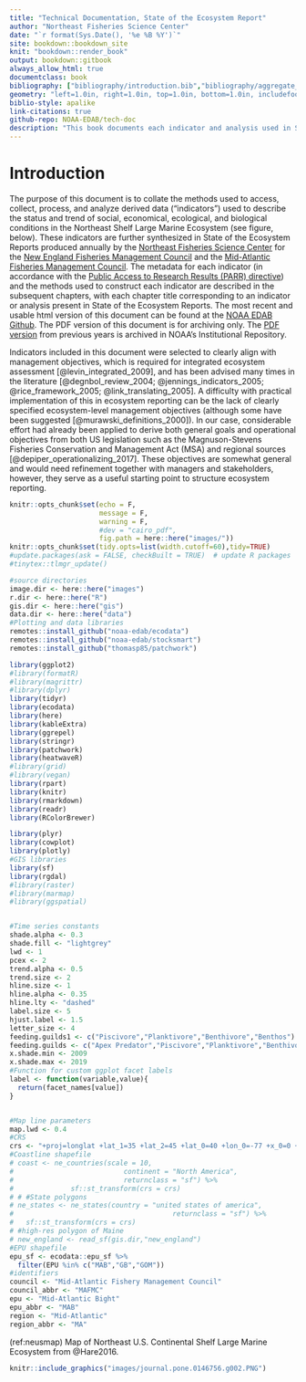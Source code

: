 ```yaml
---
title: "Technical Documentation, State of the Ecosystem Report"
author: "Northeast Fisheries Science Center"
date: "`r format(Sys.Date(), '%e %B %Y')`"
site: bookdown::bookdown_site
knit: "bookdown::render_book"
output: bookdown::gitbook
always_allow_html: true
documentclass: book
bibliography: ["bibliography/introduction.bib","bibliography/aggregate_groups.bib","bibliography/seasonal_sst_anomaly_maps.bib","bibliography/Aquaculture.bib","bibliography/Bennet_indicator.bib","bibliography/bottom_temperature.bib","bibliography/Revenue_Diversity.bib","bibliography/ches_bay_water_quality.bib","bibliography/CHL_PPD.bib","bibliography/ecosystem_overfishing.bib","bibliography/comm_eng.bib","bibliography/calanus_stage.bib","bibliography/ches_bay_temp.bib","bibliography/conceptmods.bib","bibliography/Condition.bib","bibliography/EPU.bib","bibliography/Expected_Number.bib","bibliography/phyto_size_class.bib", "bibliography/gulf_stream_index.bib","bibliography/habitat_vulnerability.bib","bibliography/Ich_div.bib","bibliography/long_term_sst.bib","bibliography/MAB_HAB.bib","bibliography/NE_HAB.bib","bibliography/occupancy.bib","bibliography/productivity_tech_memo.bib","bibliography/RW.bib","bibliography/seabird_ne.bib","bibliography/slopewater_proportions.bib","bibliography/Species_dist.bib","bibliography/survey_data.bib","bibliography/thermal_hab_proj.bib","bibliography/trend_analysis.bib","bibliography/zooplankton.bib","bibliography/cold_pool_index.bib","bibliography/forage_energy_density.bib","bibliography/marine_heatwave.bib","bibliography/protected_species_hotspots.bib","bibliography/ocean_acidification.bib", "bibliography/wind_habitat_occupancy.bib","bibliography/warm_core_rings.bib", "bibliography/glossary.bib","packages.bib"]
geometry: "left=1.0in, right=1.0in, top=1.0in, bottom=1.0in, includefoot"
biblio-style: apalike
link-citations: true
github-repo: NOAA-EDAB/tech-doc
description: "This book documents each indicator and analysis used in State of the Ecosystem reporting"
---
```



# Introduction {-}

The purpose of this document is to collate the methods used to access, collect, process, and analyze derived data ("indicators") used to describe the status and trend of social, economical, ecological, and biological conditions in the Northeast Shelf Large Marine Ecosystem (see figure, below). These indicators are further synthesized in State of the Ecosystem Reports produced annually by the [Northeast Fisheries Science Center](https://www.nefsc.noaa.gov/) for the [New England Fisheries Management Council](https://www.nefmc.org/) and the [Mid-Atlantic Fisheries Management Council](http://www.mafmc.org/). The metadata for each indicator (in accordance with the [Public Access to Research Results (PARR) directive](http://obamawhitehouse.archives.gov/sites/default/files/microsites/ostp/ostp_public_access_memo_2013.pdf)) and the methods used to construct each indicator are described in the subsequent chapters, with each chapter title corresponding to an indicator or analysis present in State of the Ecosystem Reports. The most recent and usable html version of this document can be found at the [NOAA EDAB Github](https://noaa-edab.github.io/tech-doc/). The PDF version of this document is for archiving only. The [PDF version](https://doi.org/10.25923/64pf-sc70) from previous years is archived in NOAA's Institutional Repository. 

Indicators included in this document were selected to clearly align with management objectives, which is required for integrated ecosystem assessment [@levin_integrated_2009], and has been advised many times in the literature [@degnbol_review_2004; @jennings_indicators_2005; @rice_framework_2005; @link_translating_2005]. A difficulty with practical implementation of this in ecosystem reporting can be the lack of clearly specified ecosystem-level management objectives (although some have been suggested [@murawski_definitions_2000]). In our case, considerable effort had already been applied to derive both general goals and operational objectives from both US legislation such as the Magnuson-Stevens Fisheries Conservation and Management Act (MSA) and regional sources [@depiper_operationalizing_2017]. These objectives are somewhat general and would need refinement together with managers and stakeholders, however, they serve as a useful starting point to structure ecosystem reporting.

```r
knitr::opts_chunk$set(echo = F, 
                      message = F,
                      warning = F, 
                      #dev = "cairo_pdf", 
                      fig.path = here::here("images/")) 
knitr::opts_chunk$set(tidy.opts=list(width.cutoff=60),tidy=TRUE)
#update.packages(ask = FALSE, checkBuilt = TRUE)  # update R packages
#tinytex::tlmgr_update() 

#source directories
image.dir <- here::here("images")
r.dir <- here::here("R")
gis.dir <- here::here("gis")
data.dir <- here::here("data")
#Plotting and data libraries
remotes::install_github("noaa-edab/ecodata")
remotes::install_github("noaa-edab/stocksmart")
remotes::install_github("thomasp85/patchwork")

library(ggplot2)
#library(formatR)
#library(magrittr)
#library(dplyr)
library(tidyr)
library(ecodata)
library(here)
library(kableExtra)
library(ggrepel)
library(stringr)
library(patchwork)
library(heatwaveR)
#library(grid)
#library(vegan)
library(rpart)
library(knitr)
library(rmarkdown)
library(readr)
library(RColorBrewer)

library(plyr)
library(cowplot)
library(plotly)
#GIS libraries
library(sf)
library(rgdal)
#library(raster)
#library(marmap)
#library(ggspatial)


#Time series constants
shade.alpha <- 0.3
shade.fill <- "lightgrey"
lwd <- 1
pcex <- 2
trend.alpha <- 0.5
trend.size <- 2
hline.size <- 1
hline.alpha <- 0.35
hline.lty <- "dashed"
label.size <- 5
hjust.label <- 1.5
letter_size <- 4
feeding.guilds1 <- c("Piscivore","Planktivore","Benthivore","Benthos")
feeding.guilds <- c("Apex Predator","Piscivore","Planktivore","Benthivore","Benthos")
x.shade.min <- 2009
x.shade.max <- 2019
#Function for custom ggplot facet labels
label <- function(variable,value){
  return(facet_names[value])
}


#Map line parameters
map.lwd <- 0.4
#CRS
crs <- "+proj=longlat +lat_1=35 +lat_2=45 +lat_0=40 +lon_0=-77 +x_0=0 +y_0=0 +datum=NAD83 +no_defs +ellps=GRS80 +towgs84=0,0,0"
#Coastline shapefile
# coast <- ne_countries(scale = 10,
#                           continent = "North America",
#                           returnclass = "sf") %>%
#              sf::st_transform(crs = crs)
# # #State polygons
# ne_states <- ne_states(country = "united states of america",
#                                       returnclass = "sf") %>%
#   sf::st_transform(crs = crs)
# #high-res polygon of Maine
# new_england <- read_sf(gis.dir,"new_england")
#EPU shapefile
epu_sf <- ecodata::epu_sf %>% 
  filter(EPU %in% c("MAB","GB","GOM"))
#identifiers
council <- "Mid-Atlantic Fishery Management Council"
council_abbr <- "MAFMC"
epu <- "Mid-Atlantic Bight"
epu_abbr <- "MAB"
region <- "Mid-Atlantic"
region_abbr <- "MA"
```

(ref:neusmap) Map of Northeast U.S. Continental Shelf Large Marine Ecosystem from @Hare2016.


```r
knitr::include_graphics("images/journal.pone.0146756.g002.PNG")

```

<!-- **References** -->

<!-- Hare JA, Morrison WE, Nelson MW, Stachura MM, Teeters EJ, Griffis RB, et al. (2016) A Vulnerability Assessment of Fish and Invertebrates to Climate Change on the Northeast US Continental Shelf. PLoS ONE 11(2): e0146756. https://doi.org/10.1371/journal.pone.0146756 -->

<!-- -------------- -->
